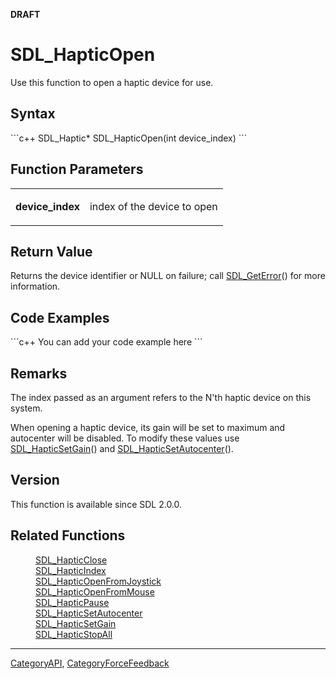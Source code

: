 <!-- pragma section-numbers off -->
<!-- pragma camelcase off -->
'''DRAFT'''

= SDL_HapticOpen =
Use this function to open a haptic device for use.


== Syntax ==
```c++
SDL_Haptic* SDL_HapticOpen(int device_index)
```

== Function Parameters ==
{|
|'''device_index'''
|index of the device to open
|}

== Return Value ==
Returns the device identifier or NULL on failure; call [[SDL_GetError]]() for more information.

== Code Examples ==
```c++
You can add your code example here
```

== Remarks ==
The index passed as an argument refers to the N'th haptic device on this system.

When opening a haptic device, its gain will be set to maximum and autocenter will be disabled. To modify these values use [[SDL_HapticSetGain]]() and [[SDL_HapticSetAutocenter]]().

== Version ==
This function is available since SDL 2.0.0.

== Related Functions ==
:[[SDL_HapticClose]]
:[[SDL_HapticIndex]]
:[[SDL_HapticOpenFromJoystick]]
:[[SDL_HapticOpenFromMouse]]
:[[SDL_HapticPause]]
:[[SDL_HapticSetAutocenter]]
:[[SDL_HapticSetGain]]
:[[SDL_HapticStopAll]]

----
[[CategoryAPI]], [[CategoryForceFeedback]]
